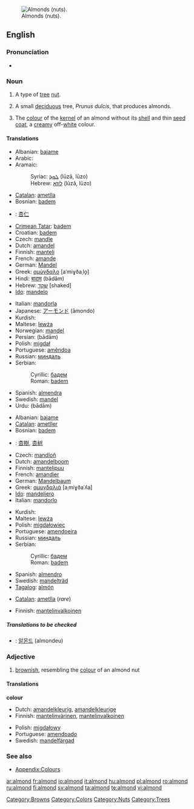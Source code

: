 [[Image:Almonds th.jpg|thumb|right|Almonds (nuts).]]
==English==

===Pronunciation===
* {{audio|en-us-almond.ogg|Audio (US)}}

===Noun===
{{en-noun|s|-}}

# {{countable}} A type of [[tree]] [[nut]].
# {{countable}} A small [[deciduous]] tree, ''Prunus dulcis'', that produces almonds.
# {{context|countable|uncountable}} The [[colour]] of the [[kernel]] of an almond without its [[shell]] and thin [[seed coat]], a [[creamy]] off-[[white]] colour.

<!-- Maybe somebody would like to add a colour patch? There is one that I have moved to talk, but the colour is completely wrong-->

====Translations====
{{trans-top|nut}}
* Albanian: [[bajame]]
* Arabic: {{ARchar|[[لوز]]}}
* Aramaic:
*: Syriac: [[ܠܘܙܐ]] (lūzā, lūzo) {{c}}
*: Hebrew: [[לוזא]] (lūzā, lūzo) {{c}}
* [[Catalan]]: [[ametlla]]
* Bosnian: [[badem#Bosnian|badem]] {{m}}
* {{Chinese}}: [[杏仁]]
* [[Crimean Tatar]]: [[badem#Crimean Tatar|badem]]
* Croatian: [[badem]] {{m}}
* Czech: [[mandle]] {{f}}
* Dutch: [[amandel]] {{f}}
* Finnish: [[manteli]]
* French: [[amande]] {{f}}
* German: [[Mandel]] {{f}}
* Greek: [[αμύγδαλο]] [aˈmiɣðaˌlo̞] {{n}}
* Hindi: [[बादाम]] (bādām)
* Hebrew: [[שקד]] [shaked] {{m}}
* [[Ido]]: [[mandelo]]
{{trans-mid}}
* Italian: [[mandorla]] {{f}}
* Japanese: [[アーモンド]] (āmondo)
* Kurdish: {{KUchar|[[باده‌م]]}}
* Maltese: [[lewża]] {{f}}
* Norwegian: [[mandel]] {{m}}
* Persian: {{FAchar|[[بادام]]}} (bādām)
* Polish: [[migdał]] {{m}}
* Portuguese: [[amêndoa]] {{f}}
* Russian: [[миндаль]] {{m}}
* Serbian:
*: Cyrillic: [[бадем#Serbian|бадем]] {{m}}
*: Roman: [[badem#Serbian|badem]] {{m}}
* Spanish: [[almendra]] {{f}}
* Swedish: [[mandel]] {{c}}
* Urdu: {{URchar|[[بادام]]}} (bādām)
{{trans-bottom}}

{{trans-top|tree}}
* Albanian: [[bajame]]
* [[Catalan]]: [[ametller]]
* Bosnian: [[badem#Bosnian|badem]] {{m}}
* {{Chinese traditional/simplified}}: [[杏樹]], [[杏树]]
* Czech: [[mandloň]] {{f}}
* Dutch: [[amandelboom]] {{m}}
* Finnish: [[mantelipuu]]
* French: [[amandier]] {{m}}
* German: [[Mandelbaum]] {{m}}
* Greek: [[αμυγδαλιά]] [aˌmiɣðaˈʎa] {{f}}
* [[Ido]]: [[mandeliero]]
* Italian: [[mandorlo]] {{m}}
{{trans-mid}}
* Kurdish: {{KUchar|[[داری چوالا]]}}
* Maltese: [[lewża]] {{f}}
* Polish: [[migdałowiec]] {{m}}
* Portuguese: [[amendoeira]] {{f}}
* Russian: [[миндаль]] {{m}}
* Serbian:
*: Cyrillic: [[бадем#Serbian|бадем]] {{m}}
*: Roman: [[badem#Serbian|badem]] {{m}}
* Spanish: [[almendro]] {{m}}
* Swedish: [[mandelträd]] {{n}}
* [[Tagalog]]: [[almón]]
{{trans-bottom}}

{{trans-top|colour}}
* [[Catalan]]: [[ametlla]] (''rare'')
{{trans-mid}}
* Finnish: [[mantelinvalkoinen]]
{{trans-bottom}}

=====Translations to be checked=====
{{checktrans}}
<!--Remove this section once all of the translations below have been moved into the tables above.-->
* {{ttbc|Korean}}: [[알몬드]] (almondeu)

===Adjective===
{{en-adj-more}}

# <!--DefD--> [[brownish]], resembling the [[colour]] of an almond nut

====Translations====
<!--DefD-->'''colour'''
{{top}}
* Dutch: [[amandelkleurig]], [[amandelkleurige]]
* Finnish: [[mantelinvärinen]], [[mantelinvalkoinen]]
{{mid}}
* Polish: [[migdałowy]]
* Portuguese: [[amendoado]]
* Swedish: [[mandelfärgad]]
{{bottom}}

===See also===
* [[Wiktionary_Appendix:Colours|Appendix:Colours]]

[[Category:Browns]]
[[Category:Colors]]
[[Category:Nuts]]
[[Category:Trees]]

[[ar:almond]]
[[fr:almond]]
[[io:almond]]
[[it:almond]]
[[hu:almond]]
[[pl:almond]]
[[ro:almond]]
[[ru:almond]]
[[fi:almond]]
[[sv:almond]]
[[ta:almond]]
[[te:almond]]
[[vi:almond]]